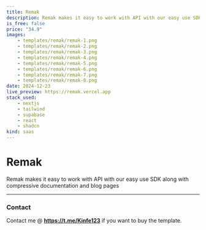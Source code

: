 ```yaml
---
title: Remak
description: Remak makes it easy to work with API with our easy use SDK along with compressive documentation and blog pages
is_free: false
price: "34.9"
images:
    - templates/remak/remak-1.png
    - templates/remak/remak-2.png
    - templates/remak/remak-3.png
    - templates/remak/remak-4.png
    - templates/remak/remak-5.png
    - templates/remak/remak-6.png
    - templates/remak/remak-7.png
    - templates/remak/remak-8.png
date: 2024-12-23
live_preview: https://remak.vercel.app
stack_used:
    - nextjs
    - tailwind
    - supabase
    - react
    - shadcn
kind: saas
---
```


# Remak

Remak makes it easy to work with API with our easy use SDK along with compressive documentation and blog pages

---

### Contact

Contact me @ **https://t.me/Kinfe123** if you want to buy the template.
